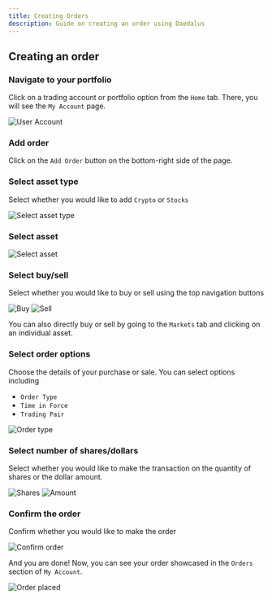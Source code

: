 ```yaml
---
title: Creating Orders
description: Guide on creating an order using Daedalus
---
```


## Creating an order

### Navigate to your portfolio

Click on a trading account or portfolio option from the `Home` tab. There, you will see the `My Account` page.

<Frame>
  <img
    class="h-96 rounded"
    src="/images/mobile/orders/user-account.png"
    alt="User Account"
  />
</Frame>

### Add order

Click on the `Add Order` button on the bottom-right side of the page.

### Select asset type

Select whether you would like to add `Crypto` or `Stocks`

<Frame>
  <img
    class="h-96 rounded"
    src="/images/mobile/orders/asset-type.png"
    alt="Select asset type"
  />
</Frame>

### Select asset

<Frame>
  <img
    class="h-96 rounded"
    src="/images/mobile/orders/select-asset.png"
    alt="Select asset"
  />
</Frame>

### Select buy/sell

Select whether you would like to buy or sell using the top navigation buttons

<Frame>
  <div class="flex space-x-2">
    <img class="h-96 rounded" src="/images/mobile/orders/buy.png" alt="Buy" />
    <img class="h-96 rounded" src="/images/mobile/orders/sell.png" alt="Sell" />
  </div>
</Frame>

<Tip>

You can also directly buy or sell by going to the `Markets` tab and clicking
on an individual asset.

</Tip>

### Select order options

Choose the details of your purchase or sale. You can select options including

- `Order Type`
- `Time in Force`
- `Trading Pair`

<Frame>
  <img
    class="h-96 rounded"
    src="/images/mobile/orders/order-type.png"
    alt="Order type"
  />
</Frame>

### Select number of shares/dollars

Select whether you would like to make the transaction on the quantity of shares or the dollar amount.

<Frame>
  <div class="flex space-x-2">
    <img
      class="h-96 rounded"
      src="/images/mobile/orders/quantity-shares.png"
      alt="Shares"
    />
    <img
      class="h-96 rounded"
      src="/images/mobile/orders/amount-dollar.png"
      alt="Amount"
    />
  </div>
</Frame>

### Confirm the order

Confirm whether you would like to make the order

<Frame>
  <img
    class="h-96 rounded"
    src="/images/mobile/orders/place-order-confirmation.png"
    alt="Confirm order"
  />
</Frame>

And you are done! Now, you can see your order showcased in the `Orders` section of `My Account`.

<Frame>
  <img
    class="h-96 rounded"
    src="/images/mobile/orders/order-placed.png"
    alt="Order placed"
  />
</Frame>
